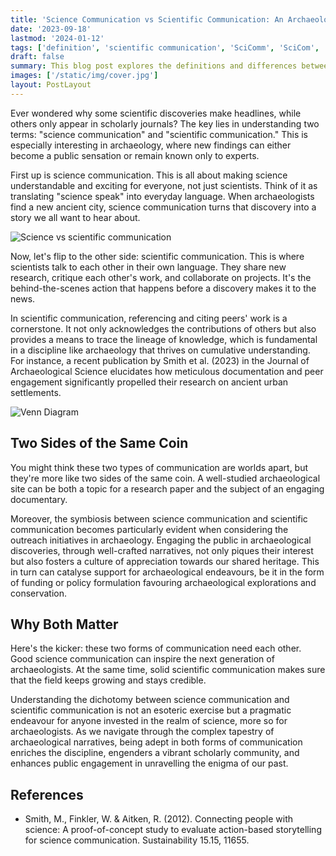 ```yaml
---
title: 'Science Communication vs Scientific Communication: An Archaeological Perspective'
date: '2023-09-18'
lastmod: '2024-01-12'
tags: ['definition', 'scientific communication', 'SciComm', 'SciCom', 'science communication']
draft: false
summary: This blog post explores the definitions and differences between the terms and concepts of science and scientific communication aka SciCom and SciComm.
images: ['/static/img/cover.jpg']
layout: PostLayout
---
```


Ever wondered why some scientific discoveries make headlines, while others only appear in scholarly journals? The key lies in understanding two terms: "science communication" and "scientific communication." This is especially interesting in archaeology, where new findings can either become a public sensation or remain known only to experts.

First up is science communication. This is all about making science understandable and exciting for everyone, not just scientists. Think of it as translating "science speak" into everyday language. When archaeologists find a new ancient city, science communication turns that discovery into a story we all want to hear about.

![Science vs scientific communication](/static/img/blog/sciCom/scienceVsScientificCom.jpg)

Now, let's flip to the other side: scientific communication. This is where scientists talk to each other in their own language. They share new research, critique each other's work, and collaborate on projects. It's the behind-the-scenes action that happens before a discovery makes it to the news.

In scientific communication, referencing and citing peers' work is a cornerstone. It not only acknowledges the contributions of others but also provides a means to trace the lineage of knowledge, which is fundamental in a discipline like archaeology that thrives on cumulative understanding. For instance, a recent publication by Smith et al. (2023) in the Journal of Archaeological Science elucidates how meticulous documentation and peer engagement significantly propelled their research on ancient urban settlements.

![Venn Diagram](/static/img/blog/sciCom/VennDiagramSciComm.jpg)

## Two Sides of the Same Coin

You might think these two types of communication are worlds apart, but they're more like two sides of the same coin. A well-studied archaeological site can be both a topic for a research paper and the subject of an engaging documentary.

Moreover, the symbiosis between science communication and scientific communication becomes particularly evident when considering the outreach initiatives in archaeology. Engaging the public in archaeological discoveries, through well-crafted narratives, not only piques their interest but also fosters a culture of appreciation towards our shared heritage. This in turn can catalyse support for archaeological endeavours, be it in the form of funding or policy formulation favouring archaeological explorations and conservation.

## Why Both Matter

Here's the kicker: these two forms of communication need each other. Good science communication can inspire the next generation of archaeologists. At the same time, solid scientific communication makes sure that the field keeps growing and stays credible.

Understanding the dichotomy between science communication and scientific communication is not an esoteric exercise but a pragmatic endeavour for anyone invested in the realm of science, more so for archaeologists. As we navigate through the complex tapestry of archaeological narratives, being adept in both forms of communication enriches the discipline, engenders a vibrant scholarly community, and enhances public engagement in unravelling the enigma of our past.

## References

- Smith, M., Finkler, W. & Aitken, R. (2012). Connecting people with science: A proof-of-concept study to evaluate action-based storytelling for science communication. Sustainability 15.15, 11655.
